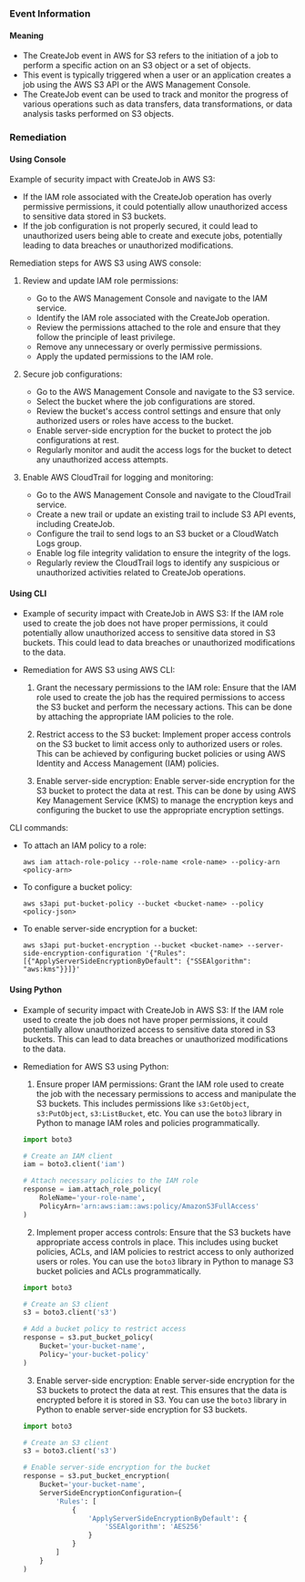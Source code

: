 
### Event Information

#### Meaning

- The CreateJob event in AWS for S3 refers to the initiation of a job to perform a specific action on an S3 object or a set of objects.
- This event is typically triggered when a user or an application creates a job using the AWS S3 API or the AWS Management Console.
- The CreateJob event can be used to track and monitor the progress of various operations such as data transfers, data transformations, or data analysis tasks performed on S3 objects.

### Remediation

#### Using Console

Example of security impact with CreateJob in AWS S3:
- If the IAM role associated with the CreateJob operation has overly permissive permissions, it could potentially allow unauthorized access to sensitive data stored in S3 buckets.
- If the job configuration is not properly secured, it could lead to unauthorized users being able to create and execute jobs, potentially leading to data breaches or unauthorized modifications.

Remediation steps for AWS S3 using AWS console:
1. Review and update IAM role permissions:
   - Go to the AWS Management Console and navigate to the IAM service.
   - Identify the IAM role associated with the CreateJob operation.
   - Review the permissions attached to the role and ensure that they follow the principle of least privilege.
   - Remove any unnecessary or overly permissive permissions.
   - Apply the updated permissions to the IAM role.

2. Secure job configurations:
   - Go to the AWS Management Console and navigate to the S3 service.
   - Select the bucket where the job configurations are stored.
   - Review the bucket's access control settings and ensure that only authorized users or roles have access to the bucket.
   - Enable server-side encryption for the bucket to protect the job configurations at rest.
   - Regularly monitor and audit the access logs for the bucket to detect any unauthorized access attempts.

3. Enable AWS CloudTrail for logging and monitoring:
   - Go to the AWS Management Console and navigate to the CloudTrail service.
   - Create a new trail or update an existing trail to include S3 API events, including CreateJob.
   - Configure the trail to send logs to an S3 bucket or a CloudWatch Logs group.
   - Enable log file integrity validation to ensure the integrity of the logs.
   - Regularly review the CloudTrail logs to identify any suspicious or unauthorized activities related to CreateJob operations.

#### Using CLI

- Example of security impact with CreateJob in AWS S3: If the IAM role used to create the job does not have proper permissions, it could potentially allow unauthorized access to sensitive data stored in S3 buckets. This could lead to data breaches or unauthorized modifications to the data.

- Remediation for AWS S3 using AWS CLI:
  1. Grant the necessary permissions to the IAM role: Ensure that the IAM role used to create the job has the required permissions to access the S3 bucket and perform the necessary actions. This can be done by attaching the appropriate IAM policies to the role.

  2. Restrict access to the S3 bucket: Implement proper access controls on the S3 bucket to limit access only to authorized users or roles. This can be achieved by configuring bucket policies or using AWS Identity and Access Management (IAM) policies.

  3. Enable server-side encryption: Enable server-side encryption for the S3 bucket to protect the data at rest. This can be done by using AWS Key Management Service (KMS) to manage the encryption keys and configuring the bucket to use the appropriate encryption settings.

CLI commands:
- To attach an IAM policy to a role:
  ```
  aws iam attach-role-policy --role-name <role-name> --policy-arn <policy-arn>
  ```

- To configure a bucket policy:
  ```
  aws s3api put-bucket-policy --bucket <bucket-name> --policy <policy-json>
  ```

- To enable server-side encryption for a bucket:
  ```
  aws s3api put-bucket-encryption --bucket <bucket-name> --server-side-encryption-configuration '{"Rules": [{"ApplyServerSideEncryptionByDefault": {"SSEAlgorithm": "aws:kms"}}]}'
  ```

#### Using Python

- Example of security impact with CreateJob in AWS S3: If the IAM role used to create the job does not have proper permissions, it could potentially allow unauthorized access to sensitive data stored in S3 buckets. This can lead to data breaches or unauthorized modifications to the data.

- Remediation for AWS S3 using Python:
  1. Ensure proper IAM permissions: Grant the IAM role used to create the job with the necessary permissions to access and manipulate the S3 buckets. This includes permissions like `s3:GetObject`, `s3:PutObject`, `s3:ListBucket`, etc. You can use the `boto3` library in Python to manage IAM roles and policies programmatically.
  
  ```python
  import boto3

  # Create an IAM client
  iam = boto3.client('iam')

  # Attach necessary policies to the IAM role
  response = iam.attach_role_policy(
      RoleName='your-role-name',
      PolicyArn='arn:aws:iam::aws:policy/AmazonS3FullAccess'
  )
  ```

  2. Implement proper access controls: Ensure that the S3 buckets have appropriate access controls in place. This includes using bucket policies, ACLs, and IAM policies to restrict access to only authorized users or roles. You can use the `boto3` library in Python to manage S3 bucket policies and ACLs programmatically.

  ```python
  import boto3

  # Create an S3 client
  s3 = boto3.client('s3')

  # Add a bucket policy to restrict access
  response = s3.put_bucket_policy(
      Bucket='your-bucket-name',
      Policy='your-bucket-policy'
  )
  ```

  3. Enable server-side encryption: Enable server-side encryption for the S3 buckets to protect the data at rest. This ensures that the data is encrypted before it is stored in S3. You can use the `boto3` library in Python to enable server-side encryption for S3 buckets.

  ```python
  import boto3

  # Create an S3 client
  s3 = boto3.client('s3')

  # Enable server-side encryption for the bucket
  response = s3.put_bucket_encryption(
      Bucket='your-bucket-name',
      ServerSideEncryptionConfiguration={
          'Rules': [
              {
                  'ApplyServerSideEncryptionByDefault': {
                      'SSEAlgorithm': 'AES256'
                  }
              }
          ]
      }
  )
  ```

